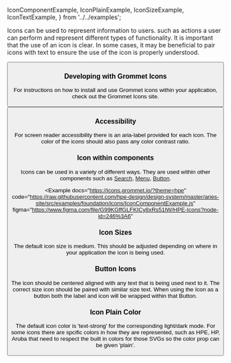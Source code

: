 
  IconComponentExample,
  IconPlainExample,
  IconSizeExample,
  IconTextExample,
} from '../../examples';

Icons can be used to represent information to users. such as actions a user can perform and represent different types of functionality. It is important that the use of an icon is clear. In some cases, it may be beneficial to pair icons with text to ensure the use of the
icon is properly understood.

<Button
  alignSelf="start"
  label="See in Figma"
  href="https://www.figma.com/file/G99KGffGLFKICy8xRs51lW/HPE-Icons"
  primary
  target="_blank"
  rel="noreferrer noopener"
/>

### Developing with Grommet Icons

For instructions on how to install and use Grommet icons within your
application, check out the Grommet Icons site.

<Button
  alignSelf="start"
  label="HPE Theme Grommet Icons"
  href="https://icons.grommet.io/?theme=hpe"
  target="_blank"
  rel="noreferrer noopener"
  secondary
/>

### Accessibility

For screen reader accessibility there is an aria-label provided for
each icon. The color of the icons should also pass any color
contrast ratio.

### Icon within components

Icons can be used in a variety of different ways. They are used within other components such as [Search](/components/search), [Menu](/components/menu), [Button](/components/button).

<Example
  docs="https://icons.grommet.io/?theme=hpe"
  code="https://raw.githubusercontent.com/hpe-design/design-system/master/aries-site/src/examples/foundation/icons/IconComponentExample.js"
  figma="https://www.figma.com/file/G99KGffGLFKICy8xRs51lW/HPE-Icons?node-id=246%3A6"
>
  <IconComponentExample />
</Example>

### Icon Sizes

The default icon size is medium. This should be adjusted depending
on where in your application the icon is being used.

<Example code="https://raw.githubusercontent.com/hpe-design/design-system/master/aries-site/src/examples/foundation/icons/IconSizeExample.js">
  <IconSizeExample />
</Example>

### Button Icons

The icon should be centered aligned with any text that is being used next to it. The correct size icon should be paired with similar size text. When using the Icon as a button both the label and icon will be wrapped within that Button.

<Example code="https://raw.githubusercontent.com/hpe-design/design-system/master/aries-site/src/examples/foundation/icons/IconSizeExample.js">
  <IconTextExample />
</Example>

### Icon Plain Color

The default icon color is 'text-strong' for the corresponding light/dark mode. For some icons there are spcific colors in how they are represented, such as HPE, HP, Aruba that need to respect the built in colors for those SVGs so the color prop can be given 'plain'.

<Example code="https://raw.githubusercontent.com/hpe-design/design-system/master/aries-site/src/examples/foundation/icons/IconPlainExample.js">
  <IconPlainExample />
</Example>
